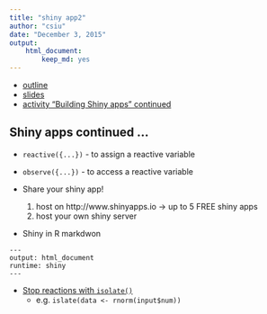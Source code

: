 ```yaml
---
title: "shiny app2"
author: "csiu"
date: "December 3, 2015"
output: 
    html_document:
        keep_md: yes
---
```

- [outline](http://stat545-ubc.github.io/cm112_shiny.html)
- [slides](https://docs.google.com/presentation/d/1dXhqqsD7dPOOdcC5Y7RW--dEU7UfU52qlb0YD3kKeLw/edit)
- [activity "Building Shiny apps" continued](http://stat545-ubc.github.io/shiny01_activity.html)

## Shiny apps continued ...
- `reactive({...})` - to assign a reactive variable
- `observe({...})` - to access a reactive variable

- Share your shiny app!
    1. host on http://www.shinyapps.io -> up to 5 FREE shiny apps
    2. host your own shiny server

- Shiny in R markdwon
```
---
output: html_document
runtime: shiny
---
```

- [Stop reactions with `isolate()`](http://shiny.rstudio.com/articles/isolation.html)
    - e.g. `islate(data <- rnorm(input$num))`
